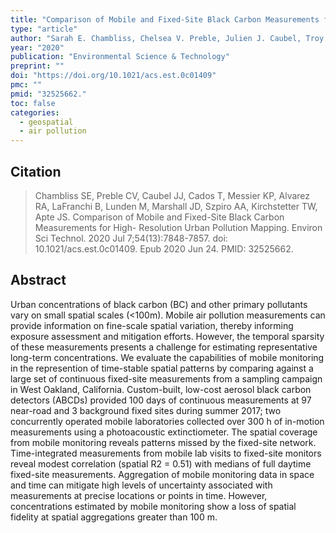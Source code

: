 ```yaml
---
title: "Comparison of Mobile and Fixed-Site Black Carbon Measurements for High- Resolution Urban Pollution Mapping"
type: "article"
author: "Sarah E. Chambliss, Chelsea V. Preble, Julien J. Caubel, Troy Cados, Kyle P. Messier, Ramón A. Alvarez, Brian LaFranchi, Melissa Lunden, Julian D. Marshall, Adam A. Szpiro, Thomas W. Kirchstetter and Joshua S. Apte"
year: "2020"
publication: "Environmental Science & Technology"
preprint: ""
doi: "https://doi.org/10.1021/acs.est.0c01409"
pmc: ""
pmid: "32525662."
toc: false
categories:
  - geospatial
  - air pollution
---
```


## Citation 

> Chambliss SE, Preble CV, Caubel JJ, Cados T, Messier KP, Alvarez RA, LaFranchi B, Lunden M, Marshall JD, Szpiro AA, Kirchstetter TW, Apte JS. Comparison of Mobile and Fixed-Site Black Carbon Measurements for High- Resolution Urban Pollution Mapping. Environ Sci Technol. 2020 Jul 7;54(13):7848-7857. doi: 10.1021/acs.est.0c01409. Epub 2020 Jun 24. PMID: 32525662.

## Abstract

Urban concentrations of black carbon (BC) and other primary pollutants vary on small spatial scales (<100m). Mobile air pollution measurements can provide information on fine-scale spatial variation, thereby informing exposure assessment and mitigation efforts. However, the temporal sparsity of these measurements presents a challenge for estimating representative long-term concentrations. We evaluate the capabilities of mobile monitoring in the represention of time-stable spatial patterns by comparing against a large set of continuous fixed-site measurements from a sampling campaign in West Oakland, California. Custom-built, low-cost aerosol black carbon detectors (ABCDs) provided 100 days of continuous measurements at 97 near-road and 3 background fixed sites during summer 2017; two concurrently operated mobile laboratories collected over 300 h of in-motion measurements using a photoacoustic extinctiometer. The spatial coverage from mobile monitoring reveals patterns missed by the fixed-site network. Time-integrated measurements from mobile lab visits to fixed-site monitors reveal modest correlation (spatial R2 = 0.51) with medians of full daytime fixed-site measurements. Aggregation of mobile monitoring data in space and time can mitigate high levels of uncertainty associated with measurements at precise locations or points in time. However, concentrations estimated by mobile monitoring show a loss of spatial fidelity at spatial aggregations greater than 100 m.




